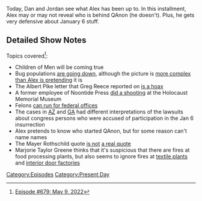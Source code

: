 {{DEFAULTSORT:
    #_EPISODE_0679:May 9, 2022
}}{{Episode
    | title           = May 9, 2022
    | caption         = Listen to this episode on [https://knowledgefight.libsyn.com/679-may-9-2022 Libsyn] [https://open.spotify.com/episode/32uh75iR7Uc42xLCH0IKhz Spotify]
    | episodeNumber   = 679
    | length          = 01:32:27
    | airDate         = May 11, 2022
    | coverageDate    = May 9, 2022
    | episodeType     = [[:Category:Present Day|Present Day]]
    | previousEpisode = [[678: July 29-30, 2003]]
    | nextEpisode     = [[680: July 31-August 1, 2003]]
}}

{{Stub}}

Today, Dan and Jordan see what Alex has been up to.  In this installment, Alex may or may not reveal who is behind QAnon (he doesn't).  Plus, he gets very defensive about January 6 stuff.

==Detailed Show Notes==

Topics covered<ref>[https://knowledgefight.com/research/2022/5/10/episode-679-may-9-2022 Episode #679: May 9, 2022]</ref>:

*Children of Men will be coming true
*Bug populations [https://www.bbc.com/news/science-environment-52399373 are going down], although the picture is [https://earthsky.org/earth/insect-apocalyps-not-north-america/ more complex] [https://www.abc.net.au/news/science/2020-04-24/insect-apocalypse-new-research-less-severe/12172318 than Alex is pretending] it is
*The Albert Pike letter that Greg Reece reported on [https://aminutetomidnite.com/nwo-news/albert-pikes-three-world-wars-fact-or-fake/ is a hoax]
*A former employee of Noontide Press [https://www.splcenter.org/hatewatch/2009/06/11/alleged-holocaust-museum-shooter-planned-other-attacks did a shooting] at the Holocaust Memorial Museum
*Felons [https://www.factcheck.org/2008/11/felons-in-office/ can run for federal offices]
*The cases in [https://apnews.com/article/lawsuits-arizona-phoenix-constitutions-paul-gosar-fefc259cdb6cbf7cc9369c5f2f939c61 AZ] and [https://www.nytimes.com/2022/04/22/us/politics/marjorie-taylor-greene-jan-6-insurrectionist.html GA] had different interpretations of the lawsuits about congress persons who were accused of participation in the Jan 6 insurrection
*Alex pretends to know who started QAnon, but for some reason can't name names
*The Mayer Rothschild quote [https://history.stackexchange.com/questions/7887/did-rothschild-say-this-famous-quote-if-yes-what-did-he-mean-by-it is not] [https://books.google.com/books?dq=T.%20Cushing%20Daniel%20hr%20314%201911&hl=en&id=tWY3DwAAQBAJ&lpg=PA20&ots=Ay2wN1mFgl&pg=PA20&sa=X&sig=ACfU3U1FUagdkaUA9bksOUVvUUTeY9_6kw&source=bl&ved=2ahUKEwigua_UydX3AhU5kIkEHfpRDEIQ6AF6BAgSEAM#v=onepage&q=T.%20Cushing%20Daniel%20hr%20314%201911&f=false a real quote]
*Marjorie Taylor Greene thinks that it's suspicious that there are fires at food processing plants, but also seems to ignore fires at [https://www.wspa.com/news/local-news/fire-breaks-out-at-upstate-textile-factory/ textile plants] and [https://www.mytwintiers.com/news-cat/local-news/fire-breaks-out-at-jeld-wen-plant-in-wysox interior door factories]

[[Category:Episodes]]
[[Category:Present Day]]
